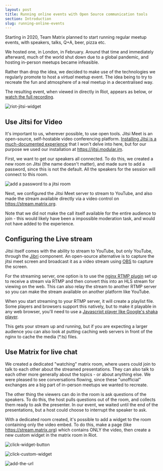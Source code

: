 ```yaml
---
layout: post
title: Running online events with Open Source communication tools
section: Introduction
slug: running-online-events
---
```


Starting in 2020, Team Matrix planned to start running regular meetup events, 
with speakers, talks, Q+A, beer, pizza etc.

We hosted one, in London, in February. Around that time and immediately 
afterward, much of the world shut down due to a global pandemic, and hosting 
in-person meetups became infeasible.

Rather than drop the idea, we decided to make use of the technologies we 
regularly promote to host a *virtual* meetup event. The idea being to try to 
recreate the fun and atmosphere of a real meetup in a decentralised way.

The resulting event, when viewed in directly in Riot, appears as below, or
[watch the full recording](https://www.youtube.com/watch?v=APVp-20ATLk).

![riot-jitsi-widget](/docs/img/riot-jitsi-widget.png)

## Use Jitsi for Video

It's important to us, wherever possible, to use open tools. Jitsi Meet is an 
open-source, self-hostable video conferencing platform.
[Installing Jitsi is a much-documented experience](https://github.com/jitsi/jitsi-meet/blob/master/doc/quick-install.md) that I won't delve into here, but for our purpose we used our 
installation at <https://jitsi.modular.im>.

First, we want to get our speakers all connected. To do this, we created a new 
room on Jitsi (the name doesn't matter), and made sure to add a password, since 
this is not the default. All the speakers for the session will connect to this 
room.

![add a password to a jitsi room](/docs/img/jitsi-add-password.png)

Next, we configured the Jitsi Meet server to stream to YouTube, and also made 
the stream available directly via a video control on https://stream.matrix.org.

Note that we did not make the call itself available for the entire audience to 
join - this would likely have been a impossible moderation task, and would not 
have added to the experience.

## Configuring the Live stream

Jitsi itself comes with the ability to stream to YouTube, but only YouTube, through the
[Jibri](https://github.com/jitsi/jibri) component. An open-source
alternative is to capture the jitsi meet screen and broadcast it as a video stream using
[OBS](https://obsproject.com/) to capture the screen.

For the streaming server, one option is to use the
[nginx RTMP plugin](https://github.com/sergey-dryabzhinsky/nginx-rtmp-module) set up to receive a stream
via RTMP and then convert this into an HLS stream for viewing on the web. This can also relay
the stream to another RTMP server so you can make the stream available on another platform
like YouTube. 

When you start streaming to your RTMP server, it will create a playlist file. Some players
and browsers support this natively, but to make it playable in any web browser, you'll need
to use a [Javascript player like Google's shaka player](https://github.com/google/shaka-player).

This gets your stream up and running, but if you are expecting a larger audience you can also
look at putting caching web servers in front of the nginx to cache the media (*.ts) files.

## Use Matrix for live chat

We created a dedicated "watching" matrix room, where users could join to talk 
to each other about the streamed presentations. They can also talk to each 
other more generally about the topics - or about anything else. We were pleased 
to see conversations flowing, since these "unofficial" exchanges are a big part 
of in-person meetups we wanted to recreate.

The other thing the viewers can do in the room is ask questions of the 
speakers. To do this, the host pulls questions out of the room, and collects 
them ready to ask the presenter. In our event, we waited until the end of the 
presentations, but a host could choose to interrupt the speaker to ask.

With a dedicated room created, it's possible to add a widget to the room 
containing only the video embed. To do this, make a page (like
<https://stream.matrix.org>) which contains ONLY the video, then create a
new custom widget in the matrix room in Riot.

![click-widget-button](/docs/img/1-click-widget-button.png)

![click-custom-widget](/docs/img/2-click-custom-widget.png)

![add-the-url](/docs/img/3-add-the-url.png)

